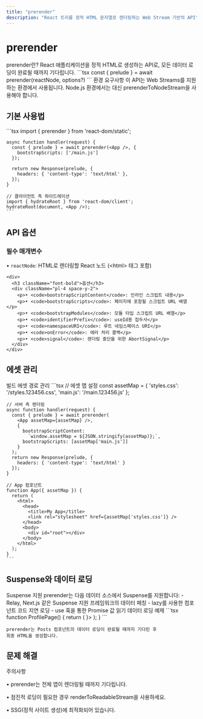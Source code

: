 ```yaml
---
title: "prerender"
description: "React 트리를 정적 HTML 문자열로 렌더링하는 Web Stream 기반의 API"
---
```



# prerender

<Card className="mb-6">
  <CardHeader>
    <CardTitle>prerender란?</CardTitle>
    <CardDescription>
      React 애플리케이션을 정적 HTML로 생성하는 API로, 모든 데이터 로딩이 완료될 때까지 기다립니다.
    </CardDescription>
  </CardHeader>
  <CardContent>
    ```tsx
    const { prelude } = await prerender(reactNode, options?)
    ```
  </CardContent>
</Card>

<Alert className="mb-6">
  <AlertTitle>환경 요구사항</AlertTitle>
  <AlertDescription>
    이 API는 Web Streams를 지원하는 환경에서 사용됩니다. Node.js 환경에서는 대신 prerenderToNodeStream을 사용해야 합니다.
  </AlertDescription>
</Alert>

## 기본 사용법

<Card className="mb-6">
  <CardContent className="pt-6">
    ```tsx
    import { prerender } from 'react-dom/static';

    async function handler(request) {
      const { prelude } = await prerender(<App />, {
        bootstrapScripts: ['/main.js']
      });
      
      return new Response(prelude, {
        headers: { 'content-type': 'text/html' },
      });
    }

    // 클라이언트 측 하이드레이션
    import { hydrateRoot } from 'react-dom/client';
    hydrateRoot(document, <App />);
    ```
  </CardContent>
</Card>

## API 옵션

<Card className="mb-6">
  <CardContent className="space-y-4">
    <div>
      <h3 className="font-bold">필수 매개변수</h3>
      <p className="pl-4">• <code>reactNode</code>: HTML로 렌더링할 React 노드 (&lt;html&gt; 태그 포함)</p>
    </div>

    <div>
      <h3 className="font-bold">옵션</h3>
      <div className="pl-4 space-y-2">
        <p>• <code>bootstrapScriptContent</code>: 인라인 스크립트 내용</p>
        <p>• <code>bootstrapScripts</code>: 페이지에 포함될 스크립트 URL 배열</p>
        <p>• <code>bootstrapModules</code>: 모듈 타입 스크립트 URL 배열</p>
        <p>• <code>identifierPrefix</code>: useId용 접두사</p>
        <p>• <code>namespaceURI</code>: 루트 네임스페이스 URI</p>
        <p>• <code>onError</code>: 에러 처리 콜백</p>
        <p>• <code>signal</code>: 렌더링 중단을 위한 AbortSignal</p>
      </div>
    </div>
  </CardContent>
</Card>

## 에셋 관리

<Card className="mb-6">
  <CardHeader>
    <CardTitle>빌드 에셋 경로 관리</CardTitle>
  </CardHeader>
  <CardContent>
    ```tsx
    // 에셋 맵 설정
    const assetMap = {
      'styles.css': '/styles.123456.css',
      'main.js': '/main.123456.js'
    };

    // 서버 측 렌더링
    async function handler(request) {
      const { prelude } = await prerender(
        <App assetMap={assetMap} />,
        {
          bootstrapScriptContent: 
            `window.assetMap = ${JSON.stringify(assetMap)};`,
          bootstrapScripts: [assetMap['main.js']]
        }
      );
      return new Response(prelude, {
        headers: { 'content-type': 'text/html' }
      });
    }

    // App 컴포넌트
    function App({ assetMap }) {
      return (
        <html>
          <head>
            <title>My App</title>
            <link rel="stylesheet" href={assetMap['styles.css']} />
          </head>
          <body>
            <div id="root"></div>
          </body>
        </html>
      );
    }
    ```
  </CardContent>
</Card>

## Suspense와 데이터 로딩

<Alert className="mb-6">
  <AlertTitle>Suspense 지원</AlertTitle>
  <AlertDescription>
    prerender는 다음 데이터 소스에서 Suspense를 지원합니다:
    - Relay, Next.js 같은 Suspense 지원 프레임워크의 데이터 페칭
    - lazy를 사용한 컴포넌트 코드 지연 로딩
    - use 훅을 통한 Promise 값 읽기
  </AlertDescription>
</Alert>

<Card className="mb-6">
  <CardHeader>
    <CardTitle>데이터 로딩 예제</CardTitle>
  </CardHeader>
  <CardContent>
    ```tsx
    function ProfilePage() {
      return (
        <ProfileLayout>
          <ProfileCover />
          <Sidebar>
            <Friends />
            <Photos />
          </Sidebar>
          <Suspense fallback={<PostsGlimmer />}>
            <Posts />
          </Suspense>
        </ProfileLayout>
      );
    }
    ```

    prerender는 Posts 컴포넌트의 데이터 로딩이 완료될 때까지 기다린 후 
    최종 HTML을 생성합니다.
  </CardContent>
</Card>

## 문제 해결

<Alert variant="destructive" className="mb-6">
  <AlertTitle>주의사항</AlertTitle>
  <AlertDescription className="space-y-2">
    <p>• prerender는 전체 앱이 렌더링될 때까지 기다립니다.</p>
    <p>• 점진적 로딩이 필요한 경우 renderToReadableStream을 사용하세요.</p>
    <p>• SSG(정적 사이트 생성)에 최적화되어 있습니다.</p>
  </AlertDescription>
</Alert>